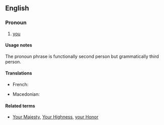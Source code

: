 ==English==

===Pronoun===
{{head|en|pronoun|head=[[your]] [[grace]]|plural|your graces}}

# {{formal|obsolete}} [[you]]

====Usage notes====
The pronoun phrase {{term|your grace}} is functionally second person but grammatically third person.

====Translations====
{{trans-top|you}}
* French: {{t+|fr|Votre Grâce|f}}
{{trans-mid}}
* Macedonian: {{t|mk|Ваша Милост|tr=Váša Mílost|sc=Cyrl}}
{{trans-bottom}}

====Related terms====
* {{qualifier|formal pronoun phrases used for second person}} [[Your Majesty]], [[Your Highness]], [[your Honor]]